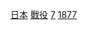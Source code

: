 [[Category:1877年戰役|日本]]
[[Category:1877年日本軍事事件|戰役]]
[[Category:1870年代日本戰役|7]]
[[Category:19世紀各年日本戰役|1877]]